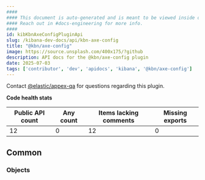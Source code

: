 ```yaml
---
####
#### This document is auto-generated and is meant to be viewed inside our experimental, new docs system.
#### Reach out in #docs-engineering for more info.
####
id: kibKbnAxeConfigPluginApi
slug: /kibana-dev-docs/api/kbn-axe-config
title: "@kbn/axe-config"
image: https://source.unsplash.com/400x175/?github
description: API docs for the @kbn/axe-config plugin
date: 2025-07-03
tags: ['contributor', 'dev', 'apidocs', 'kibana', '@kbn/axe-config']
---
```




Contact [@elastic/appex-qa](https://github.com/orgs/elastic/teams/appex-qa) for questions regarding this plugin.

**Code health stats**

| Public API count  | Any count | Items lacking comments | Missing exports |
|-------------------|-----------|------------------------|-----------------|
| 12 | 0 | 12 | 0 |

## Common

### Objects
<DocDefinitionList data={kbnAxeConfigObj.common.objects}/>

